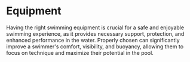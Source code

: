 
# Equipment

Having the right swimming equipment is crucial for a safe and enjoyable swimming experience, as it provides necessary support, protection, and enhanced performance in the water. Properly chosen can significantly improve a swimmer's comfort, visibility, and buoyancy, allowing them to focus on technique and maximize their potential in the pool.
<br></br>
<Cards>
<Card
  title="Swim Caps"
  href="/guide/equipment/caps"
/>
<Card
  title="Fins"
  href="/guide/equipment/fins"
/>
<Card
  title="Goggles"
  href="/guide/equipment/goggles"
/>
<Card
  title="Kickboards"
  href="/guide/equipment/kickboards"
/>
<Card
  title="Pullbuoys"
  href="/guide/equipment/pullbuoys"
/>

</Cards>
